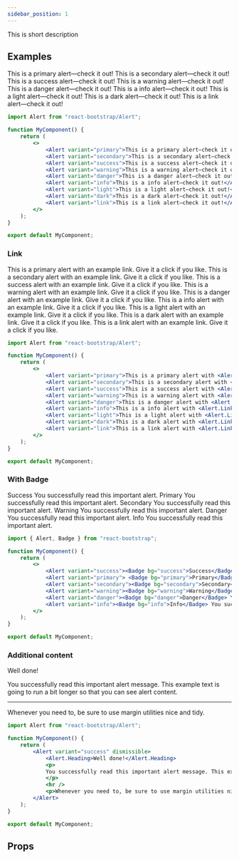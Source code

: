 ```yaml
---
sidebar_position: 1
---
```


This is short description



## Examples

<CodePreview>
    <Alert variant="primary">This is a primary alert—check it out!</Alert>
    <Alert variant="secondary">This is a secondary alert—check it out!</Alert>
    <Alert variant="success">This is a success alert—check it out!</Alert>
    <Alert variant="warning">This is a warning alert—check it out!</Alert>
    <Alert variant="danger">This is a danger alert—check it out!</Alert>
    <Alert variant="info">This is a info alert—check it out!</Alert>
    <Alert variant="light">This is a light alert—check it out!</Alert>
    <Alert variant="dark">This is a dark alert—check it out!</Alert>
    <Alert variant="link">This is a link alert—check it out!</Alert>
</CodePreview>

```jsx title="Alerts"
import Alert from "react-bootstrap/Alert";

function MyComponent() {
    return (
        <>
            <Alert variant="primary">This is a primary alert—check it out!</Alert>
            <Alert variant="secondary">This is a secondary alert—check it out!</Alert>
            <Alert variant="success">This is a success alert—check it out!</Alert>
            <Alert variant="warning">This is a warning alert—check it out!</Alert>
            <Alert variant="danger">This is a danger alert—check it out!</Alert>
            <Alert variant="info">This is a info alert—check it out!</Alert>
            <Alert variant="light">This is a light alert—check it out!</Alert>
            <Alert variant="dark">This is a dark alert—check it out!</Alert>
            <Alert variant="link">This is a link alert—check it out!</Alert>
        </>
    );
}

export default MyComponent;
```

### Link

<CodePreview>
    <Alert variant="primary">This is a primary alert with <Alert.Link href="#">an example link</Alert.Link>. Give it a click if you like.</Alert>
    <Alert variant="secondary">This is a secondary alert with <Alert.Link href="#">an example link</Alert.Link>. Give it a click if you like.</Alert>
    <Alert variant="success">This is a success alert with <Alert.Link href="#">an example link</Alert.Link>. Give it a click if you like.</Alert>
    <Alert variant="warning">This is a warning alert with <Alert.Link href="#">an example link</Alert.Link>. Give it a click if you like.</Alert>
    <Alert variant="danger">This is a danger alert with <Alert.Link href="#">an example link</Alert.Link>. Give it a click if you like.</Alert>
    <Alert variant="info">This is a info alert with <Alert.Link href="#">an example link</Alert.Link>. Give it a click if you like.</Alert>
    <Alert variant="light">This is a light alert with <Alert.Link href="#">an example link</Alert.Link>. Give it a click if you like.</Alert>
    <Alert variant="dark">This is a dark alert with <Alert.Link href="#">an example link</Alert.Link>. Give it a click if you like.</Alert>
    <Alert variant="link">This is a link alert with <Alert.Link href="#">an example link</Alert.Link>. Give it a click if you like.</Alert>
</CodePreview>

```jsx title="Alerts"
import Alert from "react-bootstrap/Alert";

function MyComponent() {
    return (
        <>
            <Alert variant="primary">This is a primary alert with <Alert.Link href="#">an example link</Alert.Link>. Give it a click if you like.</Alert>
            <Alert variant="secondary">This is a secondary alert with <Alert.Link href="#">an example link</Alert.Link>. Give it a click if you like.</Alert>
            <Alert variant="success">This is a success alert with <Alert.Link href="#">an example link</Alert.Link>. Give it a click if you like.</Alert>
            <Alert variant="warning">This is a warning alert with <Alert.Link href="#">an example link</Alert.Link>. Give it a click if you like.</Alert>
            <Alert variant="danger">This is a danger alert with <Alert.Link href="#">an example link</Alert.Link>. Give it a click if you like.</Alert>
            <Alert variant="info">This is a info alert with <Alert.Link href="#">an example link</Alert.Link>. Give it a click if you like.</Alert>
            <Alert variant="light">This is a light alert with <Alert.Link href="#">an example link</Alert.Link>. Give it a click if you like.</Alert>
            <Alert variant="dark">This is a dark alert with <Alert.Link href="#">an example link</Alert.Link>. Give it a click if you like.</Alert>
            <Alert variant="link">This is a link alert with <Alert.Link href="#">an example link</Alert.Link>. Give it a click if you like.</Alert>
        </>
    );
}

export default MyComponent;
```

### With Badge

<CodePreview>
    <Alert variant="success"><Badge bg="success">Success</Badge> You successfully read this important alert.</Alert>
    <Alert variant="primary"> <Badge bg="primary">Primary</Badge> You successfully read this important alert.</Alert>
    <Alert variant="secondary"><Badge bg="secondary">Secondary</Badge> You successfully read this important alert.</Alert>
    <Alert variant="warning"><Badge bg="warning">Warning</Badge> You successfully read this important alert.</Alert>
    <Alert variant="danger"><Badge bg="danger">Danger</Badge> You successfully read this important alert.</Alert>
    <Alert variant="info"><Badge bg="info">Info</Badge> You successfully read this important alert.</Alert>
</CodePreview>

```jsx title="Alerts"
import { Alert, Badge } from "react-bootstrap";

function MyComponent() {
    return (
        <>
            <Alert variant="success"><Badge bg="success">Success</Badge> You successfully read this important alert.</Alert>
            <Alert variant="primary"> <Badge bg="primary">Primary</Badge> You successfully read this important alert.</Alert>
            <Alert variant="secondary"><Badge bg="secondary">Secondary</Badge> You successfully read this important alert.</Alert>
            <Alert variant="warning"><Badge bg="warning">Warning</Badge> You successfully read this important alert.</Alert>
            <Alert variant="danger"><Badge bg="danger">Danger</Badge> You successfully read this important alert.</Alert>
            <Alert variant="info"><Badge bg="info">Info</Badge> You successfully read this important alert.</Alert>
        </>
    );
}

export default MyComponent;
```

### Additional content

<CodePreview>
    <Alert variant="success" dismissible>
        <Alert.Heading>Well done!</Alert.Heading>
        <p>
          You successfully read this important alert message. This example text is going to run a bit longer so that you can see alert content.
        </p>
        <hr />
       <p>Whenever you need to, be sure to use margin utilities nice and tidy.</p>
    </Alert>
</CodePreview>

```jsx title="Alerts"
import Alert from "react-bootstrap/Alert";

function MyComponent() {
    return (
        <Alert variant="success" dismissible>
            <Alert.Heading>Well done!</Alert.Heading>
            <p>
            You successfully read this important alert message. This example text is going to run a bit longer so that you can see alert content.
            </p>
            <hr />
            <p>Whenever you need to, be sure to use margin utilities nice and tidy.</p>
        </Alert>
    );
}

export default MyComponent;
```

## Props

<FeatureTable>
    <tr>
        <td></td>
    </tr>

</FeatureTable>